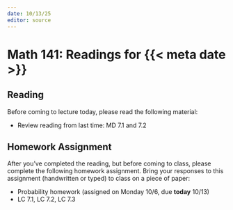```yaml
---
date: 10/13/25
editor: source
---
```


# Math 141: Readings for {{< meta date >}}

## Reading 

Before coming to lecture today, please read the following material: 

-   Review reading from last time: MD 7.1 and 7.2

## Homework Assignment

After you've completed the reading, but before coming to class, please complete the following homework assignment. Bring your responses to this assignment (handwritten or typed) to class on a piece of paper: 

-   Probability homework (assigned on Monday 10/6, due **today** 10/13)
-   LC 7.1, LC 7.2, LC 7.3
